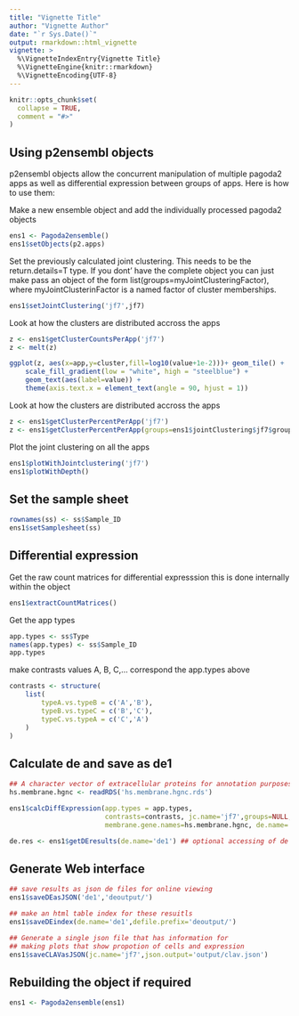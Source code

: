 ```yaml
---
title: "Vignette Title"
author: "Vignette Author"
date: "`r Sys.Date()`"
output: rmarkdown::html_vignette
vignette: >
  %\VignetteIndexEntry{Vignette Title}
  %\VignetteEngine{knitr::rmarkdown}
  %\VignetteEncoding{UTF-8}
---
```


```r
knitr::opts_chunk$set(
  collapse = TRUE,
  comment = "#>"
)
```


## Using p2ensembl objects

p2ensembl objects allow the concurrent manipulation of multiple pagoda2 apps as well as differential expression between groups of apps. Here is how to use them:

Make a new ensemble object and add the individually processed pagoda2 objects

```r
ens1 <- Pagoda2ensemble()
ens1$setObjects(p2.apps)
```

Set the previously calculated joint clustering. This needs to be the return.details=T type.
If you dont' have the complete object you can just make pass an object of the form 
list(groups=myJointClusteringFactor), where myJointClusterinFactor is a named factor of 
cluster memberships.
```r
ens1$setJointClustering('jf7',jf7)
```

Look at how the clusters are distributed accross the apps
```r
z <- ens1$getClusterCountsPerApp('jf7')
z <- melt(z)

ggplot(z, aes(x=app,y=cluster,fill=log10(value+1e-2)))+ geom_tile() +
    scale_fill_gradient(low = "white", high = "steelblue") +
    geom_text(aes(label=value)) +
    theme(axis.text.x = element_text(angle = 90, hjust = 1))
```

Look at how the clusters are distributed accross the apps
```r
z <- ens1$getClusterPercentPerApp('jf7')
z <- ens1$getClusterPercentPerApp(groups=ens1$jointClustering$jf7$groups)
```

Plot the joint clustering on all the apps
```r
ens1$plotWithJointclustering('jf7')
ens1$plotWithDepth()
```

## Set the sample sheet
```r
rownames(ss) <- ss$Sample_ID
ens1$setSamplesheet(ss)
```

## Differential expression

Get the raw count matrices for differential expresssion this is done internally within the object
```r
ens1$extractCountMatrices()
```

Get the app types
```r
app.types <- ss$Type
names(app.types) <- ss$Sample_ID
app.types
```

make contrasts values A, B, C,... correspond the app.types above
```r
contrasts <- structure(
    list(
        typeA.vs.typeB = c('A','B'),
        typeB.vs.typeC = c('B','C'),
        typeC.vs.typeA = c('C','A')
    )
)
```



## Calculate de and save as de1
```r
## A character vector of extracellular proteins for annotation purposes
hs.membrane.hgnc <- readRDS('hs.membrane.hgnc.rds')

ens1$calcDiffExpression(app.types = app.types,
                        contrasts=contrasts, jc.name='jf7',groups=NULL,
                        membrane.gene.names=hs.membrane.hgnc, de.name='de1')

de.res <- ens1$getDEresults(de.name='de1') ## optional accessing of de results
```


## Generate Web interface
```r
## save results as json de files for online viewing
ens1$saveDEasJSON('de1','deoutput/')

## make an html table index for these resuitls
ens1$saveDEindex(de.name='de1',defile.prefix='deoutput/')

## Generate a single json file that has information for
## making plots that show propotion of cells and expression
ens1$saveCLAVasJSON(jc.name='jf7',json.output='output/clav.json')
```

## Rebuilding the object if required
```r
ens1 <- Pagoda2ensemble(ens1)
```

